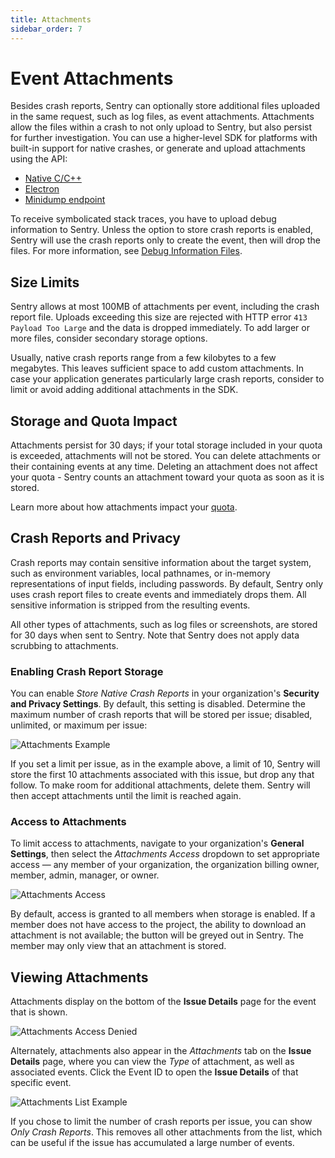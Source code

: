 ```yaml
---
title: Attachments
sidebar_order: 7
---
```


# Event Attachments

Besides crash reports, Sentry can optionally store additional files uploaded in the same request, such as log files, as event attachments. Attachments allow the files within a crash to not only upload to Sentry, but also persist for further investigation. You can use a higher-level SDK for platforms with built-in support for native crashes, or generate and upload attachments using the API:

- [Native C/C++](/platforms/native/)
- [Electron](/platforms/electron/)
- [Minidump endpoint](/platforms/native/minidump/)

To receive symbolicated stack traces, you have to upload debug information to Sentry. Unless the option to store crash reports is enabled, Sentry will use the crash reports only to create the event, then will drop the files. For more information, see [Debug Information Files](/workflow/debug-files/).

## Size Limits

Sentry allows at most 100MB of attachments per event, including the crash report file. Uploads exceeding this size are rejected with HTTP error `413 Payload Too Large` and the data is dropped immediately. To add larger or more files, consider secondary storage options.

Usually, native crash reports range from a few kilobytes to a few megabytes. This leaves sufficient space to add custom attachments. In case your application generates particularly large crash reports, consider to limit or avoid adding additional attachments in the SDK.

## Storage and Quota Impact

Attachments persist for 30 days; if your total storage included in your quota is exceeded, attachments will not be stored. You can delete attachments or their containing events at any time. Deleting an attachment does not affect your quota - Sentry counts an attachment toward your quota as soon as it is stored.

Learn more about how attachments impact your [quota](/accounts/quotas/).

## Crash Reports and Privacy

Crash reports may contain sensitive information about the target system, such as environment variables, local pathnames, or in-memory representations of input fields, including passwords. By default, Sentry only uses crash report files to create events and immediately drops them. All sensitive information is stripped from the resulting events.

All other types of attachments, such as log files or screenshots, are stored for 30 days when sent to Sentry. Note that Sentry does not apply data scrubbing to attachments.

### Enabling Crash Report Storage

You can enable *Store Native Crash Reports* in your organization's **Security and Privacy Settings**. By default, this setting is disabled. Determine the maximum number of crash reports that will be stored per issue; disabled, unlimited, or maximum per issue:

![Attachments Example](slide-bar-native-crashes.png)

If you set a limit per issue, as in the example above, a limit of 10, Sentry will store the first 10 attachments associated with this issue, but drop any that follow. To make room for additional attachments, delete them. Sentry will then accept attachments until the limit is reached again.

### Access to Attachments

To limit access to attachments, navigate to your organization's **General Settings**, then select the *Attachments Access* dropdown to set appropriate access — any member of your organization, the organization billing owner, member, admin, manager, or owner.

![Attachments Access](attachments-access.png)

By default, access is granted to all members when storage is enabled. If a member does not have access to the project, the ability to download an attachment is not available; the button will be greyed out in Sentry. The member may only view that an attachment is stored.

## Viewing Attachments

Attachments display on the bottom of the **Issue Details** page for the event that is shown.

![Attachments Access Denied](attachments-access-denied.png)

Alternately, attachments also appear in the *Attachments* tab on the **Issue Details** page, where you can view the *Type* of attachment, as well as associated events. Click the Event ID to open the **Issue Details** of that specific event.

![Attachments List Example](attachments-list-example.png)

If you chose to limit the number of crash reports per issue, you can show *Only Crash Reports*. This removes all other attachments from the list, which can be useful if the issue has accumulated a large number of events.
